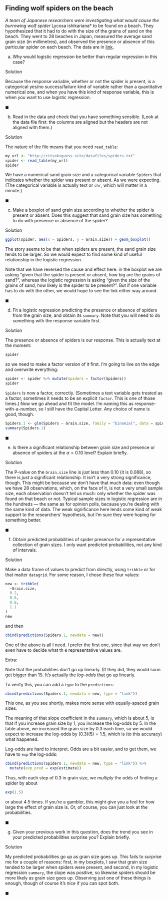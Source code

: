 ##  Finding wolf spiders on the beach


 <a name="q:wolfspider">*</a> 
A team of Japanese researchers were investigating what would
cause the burrowing wolf spider *Lycosa ishikariana* to be found
on a beach. They hypothesized that it had to do with the size of the
grains of sand on the beach. They went to 28 beaches in Japan,
measured the average sand grain size (in millimetres), and observed
the presence or absence of this particular spider on each beach. The
data are in [link](http://ritsokiguess.site/datafiles/spiders.txt). 



(a) Why would logistic regression be better than regular
regression in this case?
 
Solution


Because the response variable, whether or not the spider is
present, is a categorical yes/no success/failure kind of variable
rather than a quantitative numerical one, and when you have this
kind of response variable, this is when you want to use logistic
regression. 
 
$\blacksquare$

(b) Read in the data and check that you have something
sensible. (Look at the data file first: the columns are aligned but
the headers are not aligned with them.)
 
Solution


The nature of the file means that you need `read_table`:

```r
my_url <- "http://ritsokiguess.site/datafiles/spiders.txt"
spider <- read_table(my_url)
spider
```

     

We have a numerical sand grain size and a categorical variable
`Spiders` that indicates whether the spider was present or
absent. As we were expecting. (The categorical variable is actually
text or `chr`, which will matter in a minute.)
 
$\blacksquare$

(c) Make a boxplot of sand grain size according to whether the
spider is present or absent. Does this suggest that sand grain size
has something to do with presence or absence of the spider?
 
Solution


```r
ggplot(spider, aes(x = Spiders, y = Grain.size)) + geom_boxplot()
```

     

The story seems to be that when spiders are present, the sand grain
size tends to be larger. So we would expect to find some kind of
useful relationship in the logistic regression.

Note that we have reversed the cause and effect here: in the boxplot
we are asking "given that the spider is present or absent, how big are the grains of sand?", 
whereas the logistic regression is asking "given the size of the grains of sand, how likely is the spider to be present?". But if one variable has to do with the other, we would
hope to see the link either way around.
 
$\blacksquare$

(d) Fit a logistic regression predicting the presence or
absence of spiders from the grain size, and obtain its
`summary`. Note that you will need to do something with the
response variable first.
 
Solution


The presence or absence of spiders is our response. This is
actually text at the moment:

```r
spider
```

     

so we need to make a factor version of it first. I'm going to live on
the edge and overwrite everything:

```r
spider <- spider %>% mutate(Spiders = factor(Spiders))
spider
```

 

`Spiders` is now a factor, correctly. (Sometimes a text
variable gets treated as a factor, sometimes it needs to be an
explicit `factor`. This is one of those times.)
Now we go ahead and fit the model. I'm naming this as
response-with-a-number, so I still have the Capital Letter. Any choice
of name is good, though.

```r
Spiders.1 <- glm(Spiders ~ Grain.size, family = "binomial", data = spider)
summary(Spiders.1)
```

     
$\blacksquare$

(e) Is there a significant relationship between grain size and
presence or absence of spiders at the $\alpha=0.10$ level? Explain briefly.
 
Solution


The P-value on the `Grain.size` line is *just* less
than 0.10 (it is 0.088), so there is *just* a significant
relationship. 
It isn't a very strong significance, though. This
might be because we don't have that much data: even though we have
28 observations, which, on the face of it, is not a very small
sample size, each observation doesn't tell us much: only whether
the spider was found on that beach or not. Typical sample sizes in
logistic regression are in the hundreds --- the same as for
opinion polls, because you're dealing with the same kind of data.
The weak significance here lends some kind of weak support to the
researchers' hypothesis, but I'm sure they were hoping for
something better.
 
$\blacksquare$

(f) Obtain predicted probabilities of spider presence
for a representative collection of grain sizes.
I only want predicted probabilities, not
any kind of intervals.
 
Solution

Make a data frame of values to predict from directly, using `tribble` or for that matter `datagrid`. For some reason, I chose these four values:

```r
new <- tribble(
  ~Grain.size,
  0.2,
  0.5,
  0.8,
  1.1
)
new
```

and then

```r
cbind(predictions(Spiders.1, newdata = new))
```



One of the above is all I need. I prefer the first one, since that way we don't even have to decide what th e representative values are.

Extra:

Note that the probabilities don't go up linearly. (If they did, they
would soon get bigger than 1!). It's actually the *log-odds* that
go up linearly. 

To verify this, you can add a `type` to the `predictions`:

```r
cbind(predictions(Spiders.1, newdata = new, type = "link"))
```

This one, as you see shortly, makes more sense with equally-spaced grain sizes. 

The meaning of that slope coefficient in the `summary`, which
is about 5, is that if you increase grain size by 1, you increase the
log-odds by 5. In the table above, we increased the grain size by 0.3
each time, so we would expect to increase the log-odds by
$(0.3)(5)=1.5$, which is (to this accuracy) what happened.

Log-odds are hard to interpret. Odds are a bit easier, and to get
them, we have to `exp` the log-odds:

```r
cbind(predictions(Spiders.1, newdata = new, type = "link")) %>% 
  mutate(exp_pred = exp(estimate))
```

 
Thus, with each step of
0.3 in grain size, we *multiply* the odds of finding a spider by
about 

```r
exp(1.5)
```

 

or about 4.5 times. If you're a gambler, this might give you a feel
for how large the effect of grain size is. Or, of course, you can just
look at the probabilities.
 
$\blacksquare$

(g) Given your previous work in this question, does the trend
you see in your predicted probabilities surprise you? Explain briefly.
 
Solution


My predicted probabilities go up as grain size goes up. This fails
to surprise me for a couple of reasons: first, in my boxplots, I
saw that grain size tended to be larger when spiders were present,
and second, in my logistic regression `summary`, the slope
was positive, so likewise spiders should be more likely as grain
size goes up. Observing just one of these things is enough, though
of course it's nice if you can spot both.
 
$\blacksquare$



